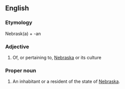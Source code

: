 ==English==

===Etymology===
Nebrask(a) + -an

===Adjective===
{{en-adj|-}}

# Of, or pertaining to, [[Nebraska]] or its culture

===Proper noun===
{{en-proper noun|Nebraskans}}

# An inhabitant or a resident of the state of [[Nebraska]].